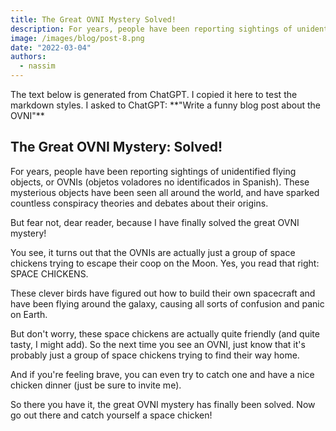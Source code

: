 ```yaml
---
title: The Great OVNI Mystery Solved!
description: For years, people have been reporting sightings of unidentified flying objects, or OVNIs.
image: /images/blog/post-8.png
date: "2022-03-04"
authors:
  - nassim
---
```


<Callout>
  The text below is generated from ChatGPT. I copied it here to test the
  markdown styles. I asked to ChatGPT: **"Write a funny blog post about the
  OVNI"**
</Callout>

## The Great OVNI Mystery: Solved!

For years, people have been reporting sightings of unidentified flying objects, or OVNIs (objetos voladores no identificados in Spanish). These mysterious objects have been seen all around the world, and have sparked countless conspiracy theories and debates about their origins.

But fear not, dear reader, because I have finally solved the great OVNI mystery!

You see, it turns out that the OVNIs are actually just a group of space chickens trying to escape their coop on the Moon. Yes, you read that right: SPACE CHICKENS.

These clever birds have figured out how to build their own spacecraft and have been flying around the galaxy, causing all sorts of confusion and panic on Earth.

But don't worry, these space chickens are actually quite friendly (and quite tasty, I might add). So the next time you see an OVNI, just know that it's probably just a group of space chickens trying to find their way home.

And if you're feeling brave, you can even try to catch one and have a nice chicken dinner (just be sure to invite me).

So there you have it, the great OVNI mystery has finally been solved. Now go out there and catch yourself a space chicken!
